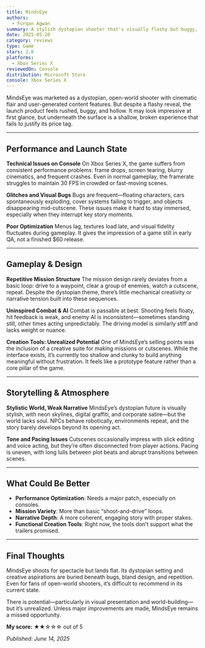 ```yaml
---
title: MindsEye
authors:
  - Furqan Agwan
summary: A stylish dystopian shooter that's visually flashy but buggy, repetitive, and underwhelming—wait for a sale.
date: 2025-05-20
category: reviews
type: Game
stars: 2.0
platforms:
  - Xbox Series X
reviewedOn: Console
distribution: Microsoft Store
console: Xbox Series X
---
```


MindsEye was marketed as a dystopian, open-world shooter with cinematic flair and user-generated content features. But despite a flashy reveal, the launch product feels rushed, buggy, and hollow. It may look impressive at first glance, but underneath the surface is a shallow, broken experience that fails to justify its price tag.

---

## Performance and Launch State

**Technical Issues on Console**
On Xbox Series X, the game suffers from consistent performance problems: frame drops, screen tearing, blurry cinematics, and frequent crashes. Even in normal gameplay, the framerate struggles to maintain 30 FPS in crowded or fast-moving scenes.

**Glitches and Visual Bugs**
Bugs are frequent—floating characters, cars spontaneously exploding, cover systems failing to trigger, and objects disappearing mid-cutscene. These issues make it hard to stay immersed, especially when they interrupt key story moments.

**Poor Optimization**
Menus lag, textures load late, and visual fidelity fluctuates during gameplay. It gives the impression of a game still in early QA, not a finished $60 release.

---

## Gameplay & Design

**Repetitive Mission Structure**
The mission design rarely deviates from a basic loop: drive to a waypoint, clear a group of enemies, watch a cutscene, repeat. Despite the dystopian theme, there’s little mechanical creativity or narrative tension built into these sequences.

**Uninspired Combat & AI**
Combat is passable at best. Shooting feels floaty, hit feedback is weak, and enemy AI is inconsistent—sometimes standing still, other times acting unpredictably. The driving model is similarly stiff and lacks weight or nuance.

**Creation Tools: Unrealized Potential**
One of MindsEye’s selling points was the inclusion of a creative suite for making missions or cutscenes. While the interface exists, it’s currently too shallow and clunky to build anything meaningful without frustration. It feels like a prototype feature rather than a core pillar of the game.

---

## Storytelling & Atmosphere

**Stylistic World, Weak Narrative**
MindsEye’s dystopian future is visually stylish, with neon skylines, digital graffiti, and corporate satire—but the world lacks soul. NPCs behave robotically, environments repeat, and the story barely develops beyond its opening act.

**Tone and Pacing Issues**
Cutscenes occasionally impress with slick editing and voice acting, but they’re often disconnected from player actions. Pacing is uneven, with long lulls between plot beats and abrupt transitions between scenes.

---

## What Could Be Better

- **Performance Optimization**: Needs a major patch, especially on consoles.
- **Mission Variety**: More than basic “shoot-and-drive” loops.
- **Narrative Depth**: A more coherent, engaging story with proper stakes.
- **Functional Creation Tools**: Right now, the tools don’t support what the trailers promised.

---

## Final Thoughts

MindsEye shoots for spectacle but lands flat. Its dystopian setting and creative aspirations are buried beneath bugs, bland design, and repetition. Even for fans of open-world shooters, it’s difficult to recommend in its current state.

There is potential—particularly in visual presentation and world-building—but it’s unrealized. Unless major improvements are made, MindsEye remains a missed opportunity.

**My score:** ★★☆☆☆ out of 5

_Published: June 14, 2025_
